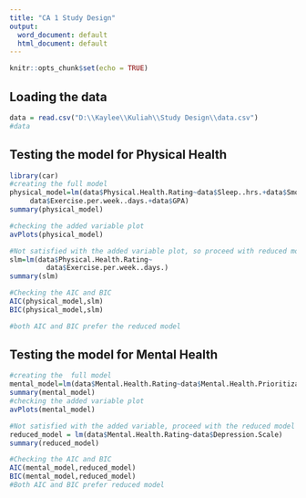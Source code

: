 ---
title: "CA 1 Study Design"
output:
  word_document: default
  html_document: default
---

```{r setup, include=FALSE}
knitr::opts_chunk$set(echo = TRUE)
```

## Loading the data
```{r}
data = read.csv("D:\\Kaylee\\Kuliah\\Study Design\\data.csv")
#data
```

## Testing the model for Physical Health
```{r message=FALSE, warning=FALSE}
library(car)
#creating the full model
physical_model=lm(data$Physical.Health.Rating~data$Sleep..hrs.+data$Smoke...Vape+
     data$Exercise.per.week..days.+data$GPA)
summary(physical_model)

#checking the added variable plot
avPlots(physical_model)

#Not satisfied with the added variable plot, so proceed with reduced model (single linear model)
slm=lm(data$Physical.Health.Rating~
         data$Exercise.per.week..days.)
summary(slm)

#Checking the AIC and BIC
AIC(physical_model,slm)
BIC(physical_model,slm)

#both AIC and BIC prefer the reduced model
```

## Testing the model for Mental Health
```{r}
#creating the  full model
mental_model=lm(data$Mental.Health.Rating~data$Mental.Health.Prioritization+data$Depression.Scale+data$Suicide.Thoughts)
summary(mental_model)
#checking the added variable plot
avPlots(mental_model)

#Not satisfied with the added variable, proceed with the reduced model without Suicide
reduced_model = lm(data$Mental.Health.Rating~data$Depression.Scale)
summary(reduced_model)

#Checking the AIC and BIC
AIC(mental_model,reduced_model)
BIC(mental_model,reduced_model)
#Both AIC and BIC prefer reduced model
```
